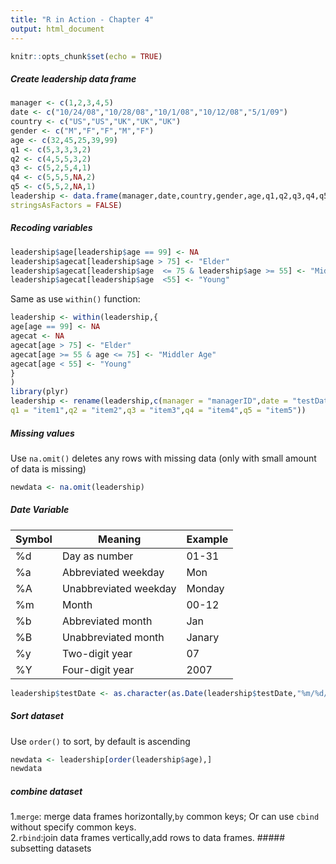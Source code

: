 ---
title: "R in Action - Chapter 4"
output: html_document
---

```{r setup, include=FALSE}
knitr::opts_chunk$set(echo = TRUE)
```
##### Create leadership data frame
```{r}
manager <- c(1,2,3,4,5)
date <- c("10/24/08","10/28/08","10/1/08","10/12/08","5/1/09")
country <- c("US","US","UK","UK","UK")
gender <- c("M","F","F","M","F")
age <- c(32,45,25,39,99)
q1 <- c(5,3,3,3,2)
q2 <- c(4,5,5,3,2)
q3 <- c(5,2,5,4,1)
q4 <- c(5,5,5,NA,2)
q5 <- c(5,5,2,NA,1)
leadership <- data.frame(manager,date,country,gender,age,q1,q2,q3,q4,q5,
stringsAsFactors = FALSE)
```

##### Recoding variables
```{r}
leadership$age[leadership$age == 99] <- NA
leadership$agecat[leadership$age > 75] <- "Elder"
leadership$agecat[leadership$age  <= 75 & leadership$age >= 55] <- "Middler Age"
leadership$agecat[leadership$age  <55] <- "Young"
```
Same as use `within()` function:  
```{r}
leadership <- within(leadership,{
age[age == 99] <- NA
agecat <- NA
agecat[age > 75] <- "Elder"
agecat[age >= 55 & age <= 75] <- "Middler Age"
agecat[age < 55] <- "Young"
}
)
library(plyr)
leadership <- rename(leadership,c(manager = "managerID",date = "testDate",
q1 = "item1",q2 = "item2",q3 = "item3",q4 = "item4",q5 = "item5"))
```
##### Missing values
Use `na.omit()` deletes any rows with missing data (only with small amount of data is missing)
```{r}
newdata <- na.omit(leadership)
```
##### Date Variable
| Symbol | Meaning               | Example |
|--------|-----------------------|---------|
| %d     | Day as number         | 01-31   |
| %a     | Abbreviated weekday   | Mon     |
| %A     | Unabbreviated weekday | Monday  |
| %m     | Month                 | 00-12   |
| %b     | Abbreviated month     | Jan     |
| %B     | Unabbreviated month   | Janary  |
| %y     | Two-digit year        | 07      |
| %Y     | Four-digit year       | 2007    |

```{r}
leadership$testDate <- as.character(as.Date(leadership$testDate,"%m/%d/%y"))
```
##### Sort dataset 
Use `order()` to sort, by default is ascending
```{r}
newdata <- leadership[order(leadership$age),]
newdata
```
##### combine dataset
1.`merge`: merge data frames horizontally,`by` common keys;
Or can use `cbind` without specify common keys.   
2.`rbind`:join data frames vertically,add rows to data frames.
##### subsetting datasets
